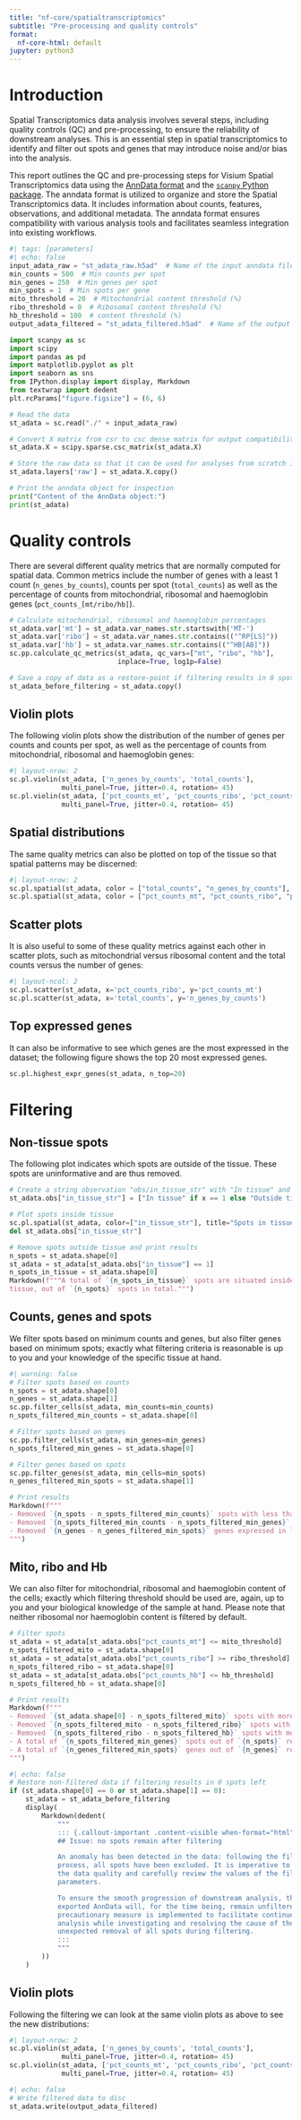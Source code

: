 ```yaml
---
title: "nf-core/spatialtranscriptomics"
subtitle: "Pre-processing and quality controls"
format:
  nf-core-html: default
jupyter: python3
---
```


# Introduction

Spatial Transcriptomics data analysis involves several steps, including quality
controls (QC) and pre-processing, to ensure the reliability of downstream
analyses. This is an essential step in spatial transcriptomics to
identify and filter out spots and genes that may introduce noise and/or bias
into the analysis.

This report outlines the QC and pre-processing steps for Visium Spatial
Transcriptomics data using the [AnnData format](https://anndata.readthedocs.io/en/latest/tutorials/notebooks/getting-started.html)
and the [`scanpy` Python package](https://scanpy.readthedocs.io/en/stable/).
The anndata format is utilized to organize and store the Spatial Transcriptomics
data. It includes information about counts, features, observations, and
additional metadata. The anndata format ensures compatibility with various
analysis tools and facilitates seamless integration into existing workflows.

```python
#| tags: [parameters]
#| echo: false
input_adata_raw = "st_adata_raw.h5ad"  # Name of the input anndata file
min_counts = 500  # Min counts per spot
min_genes = 250  # Min genes per spot
min_spots = 1  # Min spots per gene
mito_threshold = 20  # Mitochondrial content threshold (%)
ribo_threshold = 0  # Ribosomal content threshold (%)
hb_threshold = 100  # content threshold (%)
output_adata_filtered = "st_adata_filtered.h5ad"  # Name of the output anndata file
```

```python
import scanpy as sc
import scipy
import pandas as pd
import matplotlib.pyplot as plt
import seaborn as sns
from IPython.display import display, Markdown
from textwrap import dedent
plt.rcParams["figure.figsize"] = (6, 6)
```

```python
# Read the data
st_adata = sc.read("./" + input_adata_raw)

# Convert X matrix from csr to csc dense matrix for output compatibility:
st_adata.X = scipy.sparse.csc_matrix(st_adata.X)

# Store the raw data so that it can be used for analyses from scratch if desired
st_adata.layers['raw'] = st_adata.X.copy()

# Print the anndata object for inspection
print("Content of the AnnData object:")
print(st_adata)
```

# Quality controls

There are several different quality metrics that are normally computed for
spatial data. Common metrics include the number of genes with a least 1 count
(`n_genes_by_counts`), counts per spot (`total_counts`) as well as the
percentage of counts from mitochondrial, ribosomal and haemoglobin genes
(`pct_counts_[mt/ribo/hb]`).

```python
# Calculate mitochondrial, ribosomal and haemoglobin percentages
st_adata.var['mt'] = st_adata.var_names.str.startswith('MT-')
st_adata.var['ribo'] = st_adata.var_names.str.contains(("^RP[LS]"))
st_adata.var['hb'] = st_adata.var_names.str.contains(("^HB[AB]"))
sc.pp.calculate_qc_metrics(st_adata, qc_vars=["mt", "ribo", "hb"],
                           inplace=True, log1p=False)

# Save a copy of data as a restore-point if filtering results in 0 spots left
st_adata_before_filtering = st_adata.copy()
```

## Violin plots

The following violin plots show the distribution of the number of genes per
counts and counts per spot, as well as the percentage of counts from
mitochondrial, ribosomal and haemoglobin genes:

```python
#| layout-nrow: 2
sc.pl.violin(st_adata, ['n_genes_by_counts', 'total_counts'],
             multi_panel=True, jitter=0.4, rotation= 45)
sc.pl.violin(st_adata, ['pct_counts_mt', 'pct_counts_ribo', 'pct_counts_hb'],
             multi_panel=True, jitter=0.4, rotation= 45)
```

## Spatial distributions

The same quality metrics can also be plotted on top of the tissue so that
spatial patterns may be discerned:

```python
#| layout-nrow: 2
sc.pl.spatial(st_adata, color = ["total_counts", "n_genes_by_counts"], size=1.25)
sc.pl.spatial(st_adata, color = ["pct_counts_mt", "pct_counts_ribo", "pct_counts_hb"], size=1.25)
```

## Scatter plots

It is also useful to some of these quality metrics against each other in scatter
plots, such as mitochondrial versus ribosomal content and the total counts
versus the number of genes:

```python
#| layout-ncol: 2
sc.pl.scatter(st_adata, x='pct_counts_ribo', y='pct_counts_mt')
sc.pl.scatter(st_adata, x='total_counts', y='n_genes_by_counts')
```

## Top expressed genes

It can also be informative to see which genes are the most expressed in the
dataset; the following figure shows the top 20 most expressed genes.

```python
sc.pl.highest_expr_genes(st_adata, n_top=20)
```

# Filtering

## Non-tissue spots

The following plot indicates which spots are outside of the tissue. These spots
are uninformative and are thus removed.

```python
# Create a string observation "obs/in_tissue_str" with "In tissue" and "Outside tissue":
st_adata.obs["in_tissue_str"] = ["In tissue" if x == 1 else "Outside tissue" for x in st_adata.obs["in_tissue"]]

# Plot spots inside tissue
sc.pl.spatial(st_adata, color=["in_tissue_str"], title="Spots in tissue", size=1.25)
del st_adata.obs["in_tissue_str"]

# Remove spots outside tissue and print results
n_spots = st_adata.shape[0]
st_adata = st_adata[st_adata.obs["in_tissue"] == 1]
n_spots_in_tissue = st_adata.shape[0]
Markdown(f"""A total of `{n_spots_in_tissue}` spots are situated inside the
tissue, out of `{n_spots}` spots in total.""")
```

## Counts, genes and spots

We filter spots based on minimum counts and genes, but also filter genes based
on minimum spots; exactly what filtering criteria is reasonable is up to you and
your knowledge of the specific tissue at hand.

```python
#| warning: false
# Filter spots based on counts
n_spots = st_adata.shape[0]
n_genes = st_adata.shape[1]
sc.pp.filter_cells(st_adata, min_counts=min_counts)
n_spots_filtered_min_counts = st_adata.shape[0]

# Filter spots based on genes
sc.pp.filter_cells(st_adata, min_genes=min_genes)
n_spots_filtered_min_genes = st_adata.shape[0]

# Filter genes based on spots
sc.pp.filter_genes(st_adata, min_cells=min_spots)
n_genes_filtered_min_spots = st_adata.shape[1]

# Print results
Markdown(f"""
- Removed `{n_spots - n_spots_filtered_min_counts}` spots with less than `{min_counts}` total counts.
- Removed `{n_spots_filtered_min_counts - n_spots_filtered_min_genes}` spots with less than `{min_genes}` genes expressed.
- Removed `{n_genes - n_genes_filtered_min_spots}` genes expressed in less than `{min_spots}` spots.
""")
```

## Mito, ribo and Hb

We can also filter for mitochondrial, ribosomal and haemoglobin content of the
cells; exactly which filtering threshold should be used are, again, up to you
and your biological knowledge of the sample at hand. Please note that neither
ribosomal nor haemoglobin content is filtered by default.

```python
# Filter spots
st_adata = st_adata[st_adata.obs["pct_counts_mt"] <= mito_threshold]
n_spots_filtered_mito = st_adata.shape[0]
st_adata = st_adata[st_adata.obs["pct_counts_ribo"] >= ribo_threshold]
n_spots_filtered_ribo = st_adata.shape[0]
st_adata = st_adata[st_adata.obs["pct_counts_hb"] <= hb_threshold]
n_spots_filtered_hb = st_adata.shape[0]

# Print results
Markdown(f"""
- Removed `{st_adata.shape[0] - n_spots_filtered_mito}` spots with more than `{mito_threshold}%` mitochondrial content.
- Removed `{n_spots_filtered_mito - n_spots_filtered_ribo}` spots with less than `{ribo_threshold}%` ribosomal content.
- Removed `{n_spots_filtered_ribo - n_spots_filtered_hb}` spots with more than `{hb_threshold}%` haemoglobin content.
- A total of `{n_spots_filtered_min_genes}` spots out of `{n_spots}` remain after filtering.
- A total of `{n_genes_filtered_min_spots}` genes out of `{n_genes}` remain after filtering.
""")
```

```python
#| echo: false
# Restore non-filtered data if filtering results in 0 spots left
if (st_adata.shape[0] == 0 or st_adata.shape[1] == 0):
    st_adata = st_adata_before_filtering
    display(
        Markdown(dedent(
            """
            ::: {.callout-important .content-visible when-format="html"}
            ## Issue: no spots remain after filtering

            An anomaly has been detected in the data: following the filtering
            process, all spots have been excluded. It is imperative to assess
            the data quality and carefully review the values of the filtering
            parameters.

            To ensure the smooth progression of downstream analysis, the
            exported AnnData will, for the time being, remain unfiltered. This
            precautionary measure is implemented to facilitate continued
            analysis while investigating and resolving the cause of the
            unexpected removal of all spots during filtering.
            :::
            """
        ))
    )
```

## Violin plots

Following the filtering we can look at the same violin plots as above to see the
new distributions:

```python
#| layout-nrow: 2
sc.pl.violin(st_adata, ['n_genes_by_counts', 'total_counts'],
             multi_panel=True, jitter=0.4, rotation= 45)
sc.pl.violin(st_adata, ['pct_counts_mt', 'pct_counts_ribo', 'pct_counts_hb'],
             multi_panel=True, jitter=0.4, rotation= 45)
```

```python
#| echo: false
# Write filtered data to disc
st_adata.write(output_adata_filtered)
```
